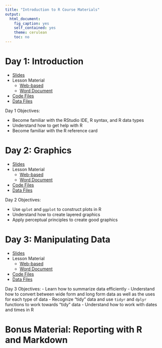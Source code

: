 ```yaml
---
title: "Introduction to R Course Materials"
output:
  html_document:
    fig_caption: yes
    self_contained: yes
    theme: cerulean
    toc: no
---
```


# Day 1: Introduction

- [Slides](01.Introduction/01.slides.html)
- Lesson Material
    - [Web-based](01.Introduction/01.guide.html)
    - [Word Document](01.Introduction/01.guide.docx)
- [Code Files](01.Introduction/code/index.html)
- [Data Files](01.Introduction/data/index.html)

Day 1 Objectives:

- Become familiar with the RStudio IDE, R syntax, and R data types
- Understand how to get help with R
- Become familiar with the R reference card




# Day 2: Graphics

- [Slides](02.Graphics/02.slides.html)
- Lesson Material
    - [Web-based](02.Graphics/02.guide.html)
    - [Word Document](02.Graphics/02.guide.docx)
- [Code Files](02.Graphics/code/index.html)
- [Data Files](02.Graphics/data/index.html)

Day 2 Objectives:

- Use `qplot` and `ggplot` to construct plots in R
- Understand how to create layered graphics
- Apply perceptual principles to create good graphics

# Day 3: Manipulating Data

- [Slides](03.DataManipulation/03.slides.html)
- Lesson Material
    - [Web-based](03.DataManipulation/03.guide.html)
    - [Word Document](03.DataManipulation/03.guide.docx)
- [Code Files](03.DataManipulation/code/index.html)
- [Data Files](03.DataManipulation/data/index.html)

Day 3 Objectives:
- Learn how to summarize data efficiently
- Understand how to convert between wide form and long form data as well as the uses for each type of data
- Recognize "tidy" data and use `tidyr` and `dplyr` functions to work towards "tidy" data
- Understand how to work with dates and times in R

# Bonus Material: Reporting with R and Markdown

